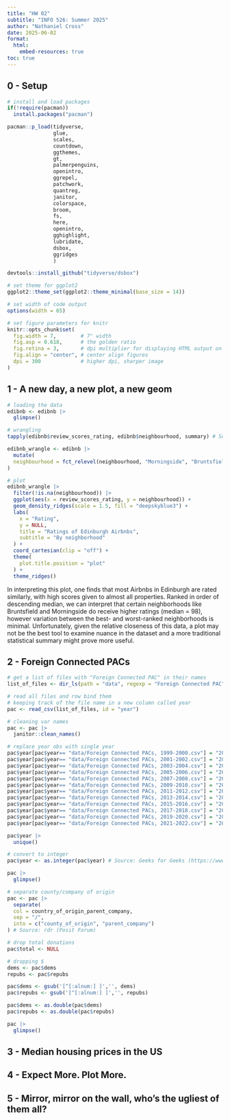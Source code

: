 ```yaml
---
title: "HW 02"
subtitle: "INFO 526: Summer 2025"
author: "Nathaniel Cross"
date: 2025-06-02
format: 
  html:
    embed-resources: true
toc: true
---
```


## 0 - Setup

```r

# install and load packages
if(!require(pacman))
  install.packages("pacman")

pacman::p_load(tidyverse, 
               glue,
               scales,
               countdown,
               ggthemes,
               gt,
               palmerpenguins,
               openintro,
               ggrepel,
               patchwork,
               quantreg,
               janitor,
               colorspace,
               broom,
               fs,
               here,
               openintro,
               gghighlight,
               lubridate,
               dsbox,
               ggridges
               )

devtools::install_github("tidyverse/dsbox")

# set theme for ggplot2
ggplot2::theme_set(ggplot2::theme_minimal(base_size = 14))

# set width of code output
options(width = 65)

# set figure parameters for knitr
knitr::opts_chunk$set(
  fig.width = 7,        # 7" width
  fig.asp = 0.618,      # the golden ratio
  fig.retina = 3,       # dpi multiplier for displaying HTML output on retina
  fig.align = "center", # center align figures
  dpi = 300             # higher dpi, sharper image
)
```

## 1 - A new day, a new plot, a new geom

```r

# loading the data
edibnb <- edibnb |>
  glimpse()

# wrangling
tapply(edibnb$review_scores_rating, edibnb$neighbourhood, summary) # Source: BenBarnes (StackOverflow)

edibnb_wrangle <- edibnb |>
  mutate(
  neighbourhood = fct_relevel(neighbourhood, "Morningside", "Bruntsfield", "Stockbridge", "Cannonmills", "New Town", "Leith", "Marchmont", "West End", "Haymarket", "Old Town", "Newington", "Tollcross", "Southside")
)

# plot
edibnb_wrangle |>
  filter(!is.na(neighbourhood)) |>
  ggplot(aes(x = review_scores_rating, y = neighbourhood)) +
  geom_density_ridges(scale = 1.5, fill = "deepskyblue3") + 
  labs(
    x = "Rating",
    y = NULL,
    title = "Ratings of Edinburgh Airbnbs",
    subtitle = "By neighborhood"
  ) +
  coord_cartesian(clip = "off") +
  theme(
    plot.title.position = "plot"
  ) +
  theme_ridges()
```

In interpreting this plot, one finds that most Airbnbs in Edinburgh are rated similarly, with high scores given to almost all properties. Ranked in order of descending median, we can interpret that certain neighborhoods like Bruntsfield and Morningside do receive higher ratings (median = 98), however variation between the best- and worst-ranked neighborhoods is minimal. Unfortunately, given the relative closeness of this data, a plot may not be the best tool to examine nuance in the dataset and a more traditional statistical summary might prove more useful.

## 2 - Foreign Connected PACs

```r

# get a list of files with "Foreign Connected PAC" in their names
list_of_files <- dir_ls(path = "data", regexp = "Foreign Connected PAC")

# read all files and row bind them
# keeping track of the file name in a new column called year
pac <- read_csv(list_of_files, id = "year")

# cleaning var names
pac <- pac |>
  janitor::clean_names()

# replace year obs with single year
pac$year[pac$year== "data/Foreign Connected PACs, 1999-2000.csv"] = "2000"
pac$year[pac$year== "data/Foreign Connected PACs, 2001-2002.csv"] = "2002"
pac$year[pac$year== "data/Foreign Connected PACs, 2003-2004.csv"] = "2004"
pac$year[pac$year== "data/Foreign Connected PACs, 2005-2006.csv"] = "2006"
pac$year[pac$year== "data/Foreign Connected PACs, 2007-2008.csv"] = "2008"
pac$year[pac$year== "data/Foreign Connected PACs, 2009-2010.csv"] = "2010"
pac$year[pac$year== "data/Foreign Connected PACs, 2011-2012.csv"] = "2012"
pac$year[pac$year== "data/Foreign Connected PACs, 2013-2014.csv"] = "2014"
pac$year[pac$year== "data/Foreign Connected PACs, 2015-2016.csv"] = "2016"
pac$year[pac$year== "data/Foreign Connected PACs, 2017-2018.csv"] = "2018"
pac$year[pac$year== "data/Foreign Connected PACs, 2019-2020.csv"] = "2020"
pac$year[pac$year== "data/Foreign Connected PACs, 2021-2022.csv"] = "2022" # Source: Geeks for Geeks (https://www.geeksforgeeks.org/replace-values-based-on-condition-in-r/)

pac$year |>
  unique()

# convert to integer
pac$year <- as.integer(pac$year) # Source: Geeks for Geeks (https://www.geeksforgeeks.org/convert-a-character-object-to-integer-in-r-programming-as-integer-function/)

pac |>
  glimpse()

# separate county/company of origin
pac <- pac |>
  separate(
  col = country_of_origin_parent_company, 
  sep = "/", 
  into = c("county_of_origin", "parent_company")
) # Source: rdr (Posit Forum)

# drop total donations
pac$total <- NULL

# dropping $
dems <- pac$dems
repubs <- pac$repubs

pac$dems <- gsub('[^[:alnum:] ]','', dems)
pac$repubs <- gsub('[^[:alnum:] ]','', repubs)

pac$dems <- as.double(pac$dems)
pac$repubs <- as.double(pac$repubs)

pac |>
  glimpse()
```

## 3 - Median housing prices in the US

## 4 - Expect More. Plot More.

## 5 - Mirror, mirror on the wall, who’s the ugliest of them all?
